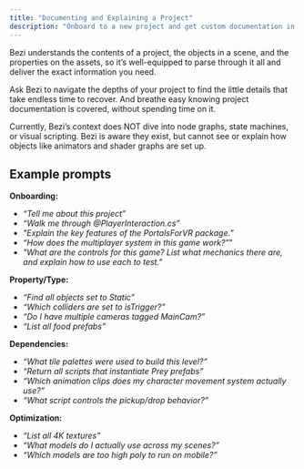 ```yaml
---
title: "Documenting and Explaining a Project"
description: "Onboard to a new project and get custom documentation in a heartbeat."
---
```


Bezi understands the contents of a project, the objects in a scene, and the properties on the assets, so it’s well-equipped to parse through it all and deliver the exact information you need.

Ask Bezi to navigate the depths of your project to find the little details that take endless time to recover. And breathe easy knowing project documentation is covered, without spending time on it.

<Warning>
  Currently, Bezi’s context does NOT dive into node graphs, state machines, or visual scripting. Bezi is aware they exist, but cannot see or explain how objects like animators and shader graphs are set up.
</Warning>

## Example prompts

**Onboarding:**

- _“Tell me about this project”_
- _“Walk me through @PlayerInteraction.cs”_
- _"Explain the key features of the PortalsForVR package.”_
- _“How does the multiplayer system in this game work?”_"
- _"What are the controls for this game? List what mechanics there are, and explain how to use each to test."_

**Property/Type:**

- _“Find all objects set to Static”_
- _“Which colliders are set to isTrigger?”_
- _“Do I have multiple cameras tagged MainCam?”_
- _“List all food prefabs”_

**Dependencies:**

- _“What tile palettes were used to build this level?”_
- _“Return all scripts that instantiate Prey prefabs”_
- _“Which animation clips does my character movement system actually use?”_
- _“What script controls the pickup/drop behavior?”_

**Optimization:**

- _“List all 4K textures”_
- _“What models do I actually use across my scenes?”_
- _“Which models are too high poly to run on mobile?”_